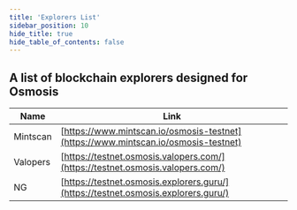```yaml
---
title: 'Explorers List'
sidebar_position: 10
hide_title: true
hide_table_of_contents: false
---
```



<PageTitle iconUrl="img/osmosis-icon.svg" title="Osmosis Explorers List" />

## A list of blockchain explorers designed for Osmosis

| Name             | Link |
| ---------------- | ---- |
| Mintscan | [https://www.mintscan.io/osmosis-testnet](https://www.mintscan.io/osmosis-testnet) |
| Valopers | [https://testnet.osmosis.valopers.com/](https://testnet.osmosis.valopers.com/) |
| NG | [https://testnet.osmosis.explorers.guru/](https://testnet.osmosis.explorers.guru/) |
